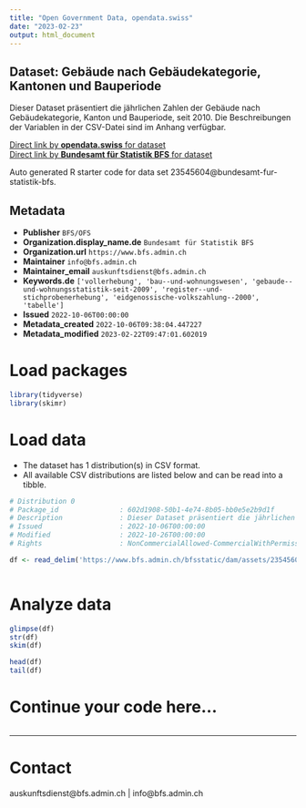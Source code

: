 ```yaml
---
title: "Open Government Data, opendata.swiss"
date: "2023-02-23"
output: html_document
---
```


## Dataset: Gebäude nach Gebäudekategorie, Kantonen und Bauperiode

Dieser Dataset präsentiert die jährlichen Zahlen der Gebäude nach Gebäudekategorie, Kanton und Bauperiode, seit 2010. Die Beschreibungen der Variablen in der CSV-Datei sind im Anhang verfügbar.

[Direct link by **opendata.swiss** for dataset](https://opendata.swiss/de/dataset/gebaude-nach-gebaudekategorie-kantonen-und-bauperiode6)<br>
[Direct link by **Bundesamt für Statistik BFS** for dataset](https://www.bfs.admin.ch/asset/de/ts-x-09.02.01.03)

Auto generated R starter code for data set 23545604@bundesamt-fur-statistik-bfs.

## Metadata

- **Publisher** `BFS/OFS`
- **Organization.display_name.de** `Bundesamt für Statistik BFS`
- **Organization.url** `https://www.bfs.admin.ch`
- **Maintainer** `info@bfs.admin.ch`
- **Maintainer_email** `auskunftsdienst@bfs.admin.ch`
- **Keywords.de** `['vollerhebung', 'bau--und-wohnungswesen', 'gebaude--und-wohnungsstatistik-seit-2009', 'register--und-stichprobenerhebung', 'eidgenossische-volkszahlung--2000', 'tabelle']`
- **Issued** `2022-10-06T00:00:00`
- **Metadata_created** `2022-10-06T09:38:04.447227`
- **Metadata_modified** `2023-02-22T09:47:01.602019`


# Load packages

```r

library(tidyverse)
library(skimr)

```

# Load data

-   The dataset has 1 distribution(s) in CSV format.
-   All available CSV distributions are listed below and can be read into a tibble.

```r

# Distribution 0
# Package_id               : 602d1908-50b1-4e74-8b05-bb0e5e2b9d1f
# Description              : Dieser Dataset präsentiert die jährlichen Zahlen der Gebäude nach Gebäudekategorie, Kanton und Bauperiode, seit 2010. Die Beschreibungen der Variablen in der CSV-Datei sind im Anhang verfügbar.
# Issued                   : 2022-10-06T00:00:00
# Modified                 : 2022-10-26T00:00:00
# Rights                   : NonCommercialAllowed-CommercialWithPermission-ReferenceRequired

df <- read_delim('https://www.bfs.admin.ch/bfsstatic/dam/assets/23545606/master')



```

# Analyze data

```r

glimpse(df)
str(df)
skim(df)

head(df)
tail(df)

```

# Continue your code here...

```r

```

------------------------------------------------------------------------

# Contact

auskunftsdienst@bfs.admin.ch | info@bfs.admin.ch
